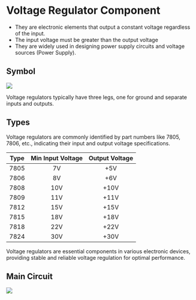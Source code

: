 
# Voltage Regulator Component

- They are electronic elements that output a constant voltage regardless of the input.
- The input voltage must be greater than the output voltage
- They are widely used in designing power supply circuits and voltage sources (Power Supply).

## Symbol

<Image src="/voltage-regulator-symbol.png" caption="Voltage Regulator Symbol" />

Voltage regulators typically have three legs, one for ground and separate inputs and outputs.

## Types

Voltage regulators are commonly identified by part numbers like 7805, 7806, etc., indicating their input and output voltage specifications.

| **Type** | **Min Input Voltage** | **Output Voltage** |
|:--------:|:---------------------:|:------------------:|
|   7805   |           7V          |         +5V        |
|   7806   |           8V          |         +6V        |
|   7808   |          10V          |        +10V        |
|   7809   |          11V          |        +11V        |
|   7812   |          15V          |        +15V        |
|   7815   |          18V          |        +18V        |
|   7818   |          22V          |        +22V        |
|   7824   |          30V          |        +30V        |

Voltage regulators are essential components in various electronic devices, providing stable and reliable voltage regulation for optimal performance.

## Main Circuit

<Image src="/voltage-regulator-circuit.png" caption="Voltage Regulator Main Circuit" />
